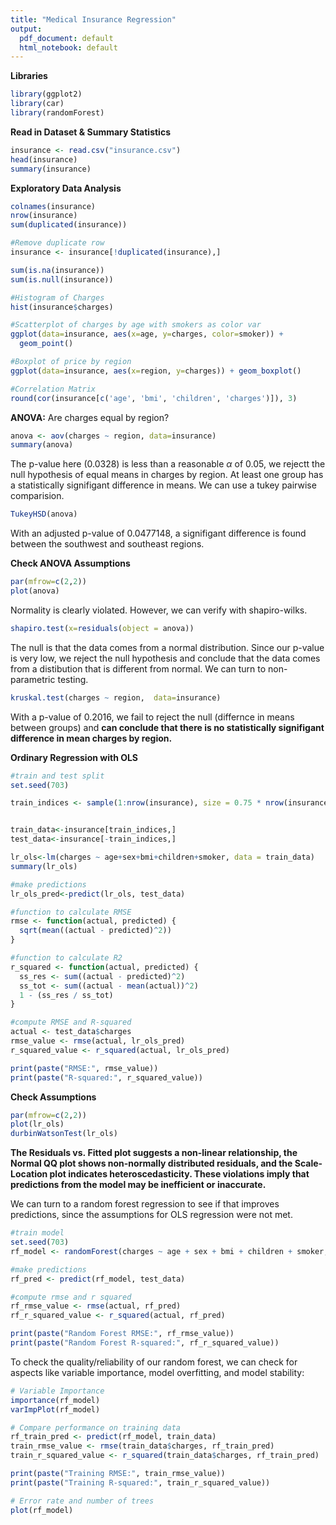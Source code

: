 ```yaml
---
title: "Medical Insurance Regression"
output:
  pdf_document: default
  html_notebook: default
---
```

**Libraries**
```r
library(ggplot2)
library(car)
library(randomForest)
```


**Read in Dataset & Summary Statistics**
```r
insurance <- read.csv("insurance.csv")
head(insurance)
summary(insurance)
```
**Exploratory Data Analysis**
```r
colnames(insurance)
nrow(insurance)
sum(duplicated(insurance))

#Remove duplicate row
insurance <- insurance[!duplicated(insurance),]

sum(is.na(insurance))
sum(is.null(insurance))

#Histogram of Charges
hist(insurance$charges)

#Scatterplot of charges by age with smokers as color var
ggplot(data=insurance, aes(x=age, y=charges, color=smoker)) + 
  geom_point()

#Boxplot of price by region
ggplot(data=insurance, aes(x=region, y=charges)) + geom_boxplot()

#Correlation Matrix
round(cor(insurance[c('age', 'bmi', 'children', 'charges')]), 3)

```

**ANOVA:** Are charges equal by region?
```r
anova <- aov(charges ~ region, data=insurance)
summary(anova)
```
The p-value here (0.0328) is less than a reasonable $\alpha$ of 0.05, we rejectt the null hypothesis of equal means in charges by region. At least one group has a statistically signifigant difference in means. We can use a tukey pairwise comparision.

```r
TukeyHSD(anova)
```
With an adjusted p-value of 0.0477148, a signifigant difference is found between the southwest and southeast regions.

**Check ANOVA Assumptions**
```r
par(mfrow=c(2,2))
plot(anova)
```

Normality is clearly violated. However, we can verify with shapiro-wilks.
```r
shapiro.test(x=residuals(object = anova))
```
The null is that the data comes from a normal distribution. Since our p-value is very low, we reject the null hypothesis and conclude that the data comes from a distibution that is different from normal. We can turn to non-parametric testing.

```r
kruskal.test(charges ~ region,  data=insurance)
```

With a p-value of 0.2016, we fail to reject the null (differnce in means between groups) and **can conclude that there is no statistically signifigant difference in mean charges by region.**

**Ordinary Regression with OLS**
```R
#train and test split
set.seed(703)

train_indices <- sample(1:nrow(insurance), size = 0.75 * nrow(insurance)) #calc n training rows


train_data<-insurance[train_indices,]
test_data<-insurance[-train_indices,]

lr_ols<-lm(charges ~ age+sex+bmi+children+smoker, data = train_data)
summary(lr_ols)
```
```r
#make predictions
lr_ols_pred<-predict(lr_ols, test_data)

#function to calculate RMSE
rmse <- function(actual, predicted) {
  sqrt(mean((actual - predicted)^2))
}

#function to calculate R2
r_squared <- function(actual, predicted) {
  ss_res <- sum((actual - predicted)^2)
  ss_tot <- sum((actual - mean(actual))^2)
  1 - (ss_res / ss_tot)
}

#compute RMSE and R-squared
actual <- test_data$charges
rmse_value <- rmse(actual, lr_ols_pred)
r_squared_value <- r_squared(actual, lr_ols_pred)

print(paste("RMSE:", rmse_value))
print(paste("R-squared:", r_squared_value))
```

**Check Assumptions**
```r
par(mfrow=c(2,2))
plot(lr_ols)
durbinWatsonTest(lr_ols)
```

**The Residuals vs. Fitted plot suggests a non-linear relationship, the Normal QQ plot shows non-normally distributed residuals, and the Scale-Location plot indicates heteroscedasticity. These violations imply that predictions from the model may be inefficient or inaccurate.**


We can turn to a random forest regression to see if that improves predictions, since the assumptions for OLS regression were not met.
```r
#train model
set.seed(703)
rf_model <- randomForest(charges ~ age + sex + bmi + children + smoker, data = train_data, importance = TRUE)

#make predictions
rf_pred <- predict(rf_model, test_data)

#compute rmse and r squared
rf_rmse_value <- rmse(actual, rf_pred)
rf_r_squared_value <- r_squared(actual, rf_pred)

print(paste("Random Forest RMSE:", rf_rmse_value))
print(paste("Random Forest R-squared:", rf_r_squared_value))
```

To check the quality/reliability of our random forest, we can check for aspects like variable importance, model overfitting, and model stability:

```r
# Variable Importance
importance(rf_model)
varImpPlot(rf_model)

# Compare performance on training data
rf_train_pred <- predict(rf_model, train_data)
train_rmse_value <- rmse(train_data$charges, rf_train_pred)
train_r_squared_value <- r_squared(train_data$charges, rf_train_pred)

print(paste("Training RMSE:", train_rmse_value))
print(paste("Training R-squared:", train_r_squared_value))

# Error rate and number of trees
plot(rf_model)
```